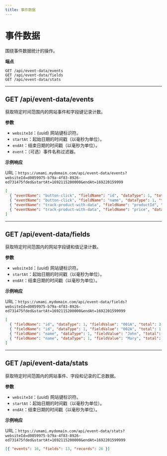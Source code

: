 ```yaml
---
title: 事件数据
---
```


# 事件数据

围绕事件数据统计的操作。

**端点**

```text
GET /api/event-data/events
GET /api/event-data/fields
GET /api/event-data/stats
```

---

## GET /api/event-data/events

获取特定时间范围内的网站事件和字段键记录计数。

**参数**

- `websiteId`：(uuid) 网站键标识符。
- `startAt`：起始日期的时间戳（以毫秒为单位）。
- `endAt`：结束日期的时间戳（以毫秒为单位）。
- `event`：（可选）事件名称过滤器。

**示例响应**

URL：`https://umami.mydomain.com/api/event-data/events?websiteId=d0059975-b79a-4f83-8926-ed731475fded&startAt=1692115200000&endAt=169220159999`

```json
[
  { "eventName": "button-click", "fieldName": "id", "dataType": 1, "total": 4 },
  { "eventName": "button-click", "fieldName": "name", "dataType": 1, "total": 4 },
  { "eventName": "track-product-with-data", "fieldName": "productId", "dataType": 1, "total": 2 },
  { "eventName": "track-product-with-data", "fieldName": "price", "dataType": 2, "total": 2 }
]
```

---

## GET /api/event-data/fields

获取特定时间范围内的网站字段键和值记录计数。

**参数**

- `websiteId`：(uuid) 网站键标识符。
- `startAt`：起始日期的时间戳（以毫秒为单位）。
- `endAt`：结束日期的时间戳（以毫秒为单位）。

**示例响应**

URL：`https://umami.mydomain.com/api/event-data/fields?websiteId=d0059975-b79a-4f83-8926-ed731475fded&startAt=1692115200000&endAt=1692201599999`

```json
[
  { "fieldName": "id", "dataType": 1, "fieldValue": "001A", "total": 3 },
  { "fieldName": "id", "dataType": 1, "fieldValue": "002A", "total": 1 },
  { "fieldName": "name", "dataType": 1, "fieldValue": "John", "total": 3 },
  { "fieldName": "name", "dataType": 1, "fieldValue": "Mary", "total": 1 }
]
```

---

## GET /api/event-data/stats

获取特定时间范围内的网站事件、字段和记录的汇总数据。

**参数**

- `websiteId`：(uuid) 网站键标识符。
- `startAt`：起始日期的时间戳（以毫秒为单位）。
- `endAt`：结束日期的时间戳（以毫秒为单位）。

**示例响应**

URL：`https://umami.mydomain.com/api/event-data/stats?websiteId=d0059975-b79a-4f83-8926-ed731475fded&startAt=1692115200000&endAt=1692201599999`

```json
[{ "events": 16, "fields": 13, "records": 26 }]
```
